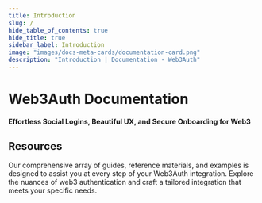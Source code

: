 ```yaml
---
title: Introduction
slug: /
hide_table_of_contents: true
hide_title: true
sidebar_label: Introduction
image: "images/docs-meta-cards/documentation-card.png"
description: "Introduction | Documentation - Web3Auth"
---
```



<SEO />

# Web3Auth Documentation

#### Effortless Social Logins, Beautiful UX, and Secure Onboarding for Web3

<ProductCards />

## Resources

Our comprehensive array of guides, reference materials, and examples is designed to assist you at
every step of your Web3Auth integration. Explore the nuances of web3 authentication and craft a
tailored integration that meets your specific needs.

<ResourcesCards />
